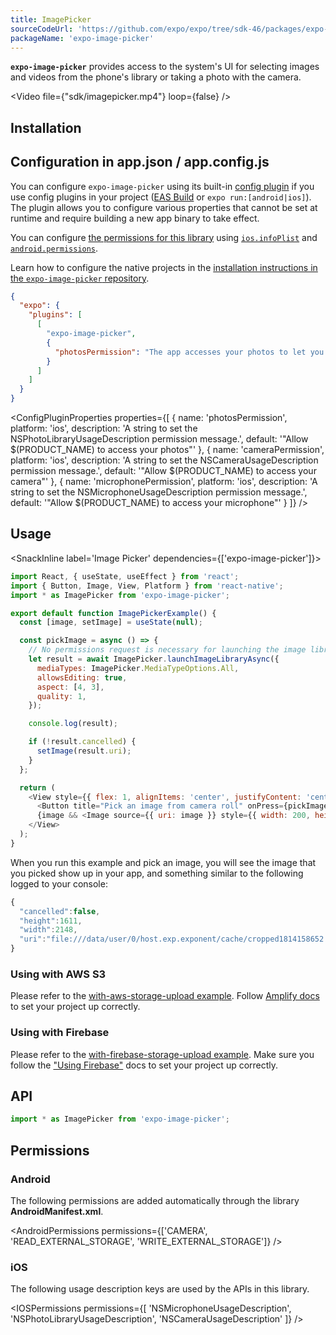 ```yaml
---
title: ImagePicker
sourceCodeUrl: 'https://github.com/expo/expo/tree/sdk-46/packages/expo-image-picker'
packageName: 'expo-image-picker'
---
```



**`expo-image-picker`** provides access to the system's UI for selecting images and videos from the phone's library or taking a photo with the camera.

<Video file={"sdk/imagepicker.mp4"} loop={false} />

<PlatformsSection android emulator ios simulator web />

## Installation

<APIInstallSection />

## Configuration in app.json / app.config.js

You can configure `expo-image-picker` using its built-in [config plugin](../../../guides/config-plugins.mdx) if you use config plugins in your project ([EAS Build](../../../build/introduction.mdx) or `expo run:[android|ios]`). The plugin allows you to configure various properties that cannot be set at runtime and require building a new app binary to take effect.

<ConfigClassic>

You can configure [the permissions for this library](#permissions) using [`ios.infoPlist`](../config/app.md#infoplist) and [`android.permissions`](../config/app.md#permissions).

</ConfigClassic>

<ConfigReactNative>

Learn how to configure the native projects in the [installation instructions in the `expo-image-picker` repository](https://github.com/expo/expo/tree/main/packages/expo-image-picker#installation-in-bare-react-native-projects).

</ConfigReactNative>

<ConfigPluginExample>

```json
{
  "expo": {
    "plugins": [
      [
        "expo-image-picker",
        {
          "photosPermission": "The app accesses your photos to let you share them with your friends."
        }
      ]
    ]
  }
}
```

</ConfigPluginExample>

<ConfigPluginProperties properties={[
{ name: 'photosPermission', platform: 'ios', description: 'A string to set the NSPhotoLibraryUsageDescription permission message.', default: '"Allow $(PRODUCT_NAME) to access your photos"' },
{ name: 'cameraPermission', platform: 'ios', description: 'A string to set the NSCameraUsageDescription permission message.', default: '"Allow $(PRODUCT_NAME) to access your camera"' },
{ name: 'microphonePermission', platform: 'ios', description: 'A string to set the NSMicrophoneUsageDescription permission message.', default: '"Allow $(PRODUCT_NAME) to access your microphone"' }
]} />

## Usage

<SnackInline label='Image Picker' dependencies={['expo-image-picker']}>

```js
import React, { useState, useEffect } from 'react';
import { Button, Image, View, Platform } from 'react-native';
import * as ImagePicker from 'expo-image-picker';

export default function ImagePickerExample() {
  const [image, setImage] = useState(null);

  const pickImage = async () => {
    // No permissions request is necessary for launching the image library
    let result = await ImagePicker.launchImageLibraryAsync({
      mediaTypes: ImagePicker.MediaTypeOptions.All,
      allowsEditing: true,
      aspect: [4, 3],
      quality: 1,
    });

    console.log(result);

    if (!result.cancelled) {
      setImage(result.uri);
    }
  };

  return (
    <View style={{ flex: 1, alignItems: 'center', justifyContent: 'center' }}>
      <Button title="Pick an image from camera roll" onPress={pickImage} />
      {image && <Image source={{ uri: image }} style={{ width: 200, height: 200 }} />}
    </View>
  );
}
```

</SnackInline>

When you run this example and pick an image, you will see the image that you picked show up in your app, and something similar to the following logged to your console:

```javascript
{
  "cancelled":false,
  "height":1611,
  "width":2148,
  "uri":"file:///data/user/0/host.exp.exponent/cache/cropped1814158652.jpg"
}
```

### Using with AWS S3

Please refer to the [with-aws-storage-upload example](https://github.com/expo/examples/tree/master/with-aws-storage-upload). Follow [Amplify docs](https://docs.amplify.aws/) to set your project up correctly.

### Using with Firebase

Please refer to the [with-firebase-storage-upload example](https://github.com/expo/examples/tree/master/with-firebase-storage-upload). Make sure you follow the ["Using Firebase"](/guides/using-firebase/) docs to set your project up correctly.

## API

```js
import * as ImagePicker from 'expo-image-picker';
```

<APISection packageName="expo-image-picker" apiName="ImagePicker" />

## Permissions

### Android

The following permissions are added automatically through the library **AndroidManifest.xml**.

<AndroidPermissions permissions={['CAMERA', 'READ_EXTERNAL_STORAGE', 'WRITE_EXTERNAL_STORAGE']} />

### iOS

The following usage description keys are used by the APIs in this library.

<IOSPermissions permissions={[ 'NSMicrophoneUsageDescription', 'NSPhotoLibraryUsageDescription', 'NSCameraUsageDescription' ]} />